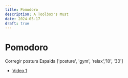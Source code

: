 ```yaml
---
title: Pomodoro
description: A Toolbox's Must
date: 2024-05-17
draft: true
---
```


# Pomodoro

Corregir postura Espalda
['posture', 'gym', 'relax','10', '30']

- [Video 1](https://www.youtube.com/watch?v=yEvEjU4VJG8)
